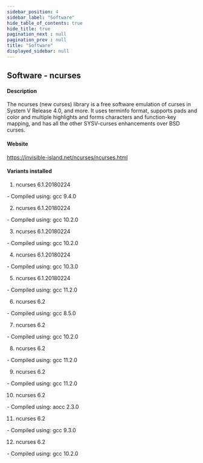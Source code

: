 ```yaml
---
sidebar_position: 4
sidebar_label: "Software"
hide_table_of_contents: true
hide_title: true
pagination_next : null
pagination_prev : null
title: "Software"
displayed_sidebar: null
---
```


## Software - ncurses


#### Description
The ncurses (new curses) library is a free software emulation of curses in System V Release 4.0, and more. It uses terminfo format, supports pads and color and multiple highlights and forms characters and function-key mapping, and has all the other SYSV-curses enhancements over BSD curses.

#### Website
https://invisible-island.net/ncurses/ncurses.html

#### Variants installed
1. ncurses 6.1.20180224
<div class="ul-circle">
    - Compiled using: gcc 9.4.0
</div>

2. ncurses 6.1.20180224
<div class="ul-circle">
    - Compiled using: gcc 10.2.0
</div>

3. ncurses 6.1.20180224
<div class="ul-circle">
    - Compiled using: gcc 10.2.0
</div>

4. ncurses 6.1.20180224
<div class="ul-circle">
    - Compiled using: gcc 10.3.0
</div>

5. ncurses 6.1.20180224
<div class="ul-circle">
    - Compiled using: gcc 11.2.0
</div>

6. ncurses 6.2
<div class="ul-circle">
    - Compiled using: gcc 8.5.0
</div>

7. ncurses 6.2
<div class="ul-circle">
    - Compiled using: gcc 10.2.0
</div>

8. ncurses 6.2
<div class="ul-circle">
    - Compiled using: gcc 11.2.0
</div>

9. ncurses 6.2
<div class="ul-circle">
    - Compiled using: gcc 11.2.0
</div>

10. ncurses 6.2
<div class="ul-circle">
    - Compiled using: aocc 2.3.0
</div>

11. ncurses 6.2
<div class="ul-circle">
    - Compiled using: gcc 9.3.0
</div>

12. ncurses 6.2
<div class="ul-circle">
    - Compiled using: gcc 10.2.0
</div>

